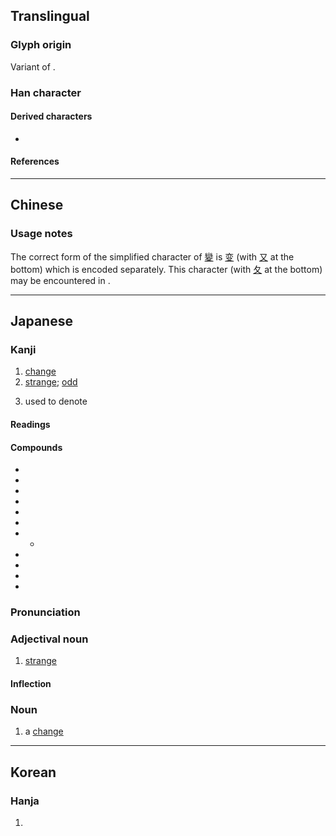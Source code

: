 {{also|变}}
{{character info}}
==Translingual==
{{Han simplified forms|變|変|变}}

===Glyph origin===
Variant of {{l|mul|變}}. {{Han simp|變|f=䜌|t=亦}}

===Han character===
{{Han char|rn=34|rad=夂|as=06|sn=9|four=|canj=YCHE|ids=⿱亦夂}}

====Derived characters====
* {{l|mul|[[𭱝]]}}

====References====
{{Han ref|kx=0245.101|dkj=05703|hdz=20869.080|uh=5909}}

----

==Chinese==
{{zh-see|變|v}}

===Usage notes===
The correct form of the simplified character of [[變]] is [[变]] (with [[又]] at the bottom) which is encoded separately. This character (with [[夂]] at the bottom) may be encountered in {{w|Cursive script (East Asia)|calligraphic writing}}.

----

==Japanese==
{{ja-kanji forms|変|變}}

===Kanji===
{{ja-kanji|grade=4|rs=夊06|kyu=變}}

# [[change]]
# [[strange]]; [[odd]]
# {{lb|ja|music}} used to denote {{m|en|flat|flat accidentals|id=flat note}}

====Readings====
{{ja-readings
|goon=へん
|kanon=へん
|kun=か-える, か-わる<か-はる
}}

====Compounds====
{{der-top|Compounds}}
* {{ja-r|変%移|へん%い|a change; [[mutation]], [[transmutation]]}}
* {{ja-r|変%化|へん%か|a change; transformation, metamorphosis; [[conjugation]]}}
* {{ja-r|変%化|へん%げ|shapeshifting; monster}}
* {{ja-r|変%形|へん%けい|a change; transformation, metamorphosis; [[deformation]], deformity}}
* {{ja-r|変%更|へん%こう|modification, alteration, revision; amendment}}
* {{ja-r|変%身|へん%しん|[[transformation]]}}
* {{ja-r|変%成|へん%せい|[[metamorphosis]]}}
** {{ja-r|変%成%岩|へん%せい%がん|[[metamorphic rock]]}}
* {{ja-r|変%装|へん%そう|a [[disguise]]}}
* {{ja-r|変%態|へん%たい|transformation; metamorphosis; (sexual) perversion}}
* {{ja-r|変%貌|へん%ぼう|[[transfiguration]]}}
* {{ja-r|変%容|へん%よう|a change in appearance}}
{{der-bottom}}

===Pronunciation===
{{ja-kanjitab|へん|yomi=o}}
{{ja-pron|acc=1|y=o|へん}}

===Adjectival noun===
{{ja-adj|infl=na|へん|kyu=變}}

# [[strange]]
#: {{ja-usex|'''変な'''[[人]]|'''へん な''' ひと|a '''strange''' person}}
#: {{ja-usex|'''変'''な[[こと]]に[[こだわる]]|'''へん''' な こと に こだわる|to become fixated on the '''strangest''' things}}

====Inflection====
{{ja-na|へん}}

===Noun===
{{ja-noun|へん|kyu=變}}

# a [[change]]

----

==Korean==

===Hanja===
{{ko-hanja|변}}

# {{rfdef|ko|sort=夊06}}